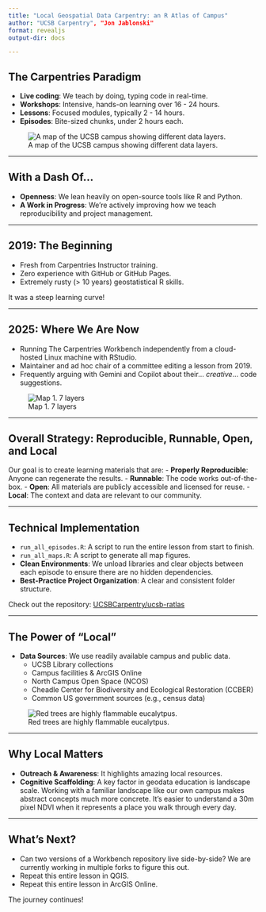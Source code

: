 ```yaml
---
title: "Local Geospatial Data Carpentry: an R Atlas of Campus"
author: "UCSB Carpentry", "Jon Jablonski"
format: revealjs
output-dir: docs

---
```


## The Carpentries Paradigm

-   **Live coding**: We teach by doing, typing code in real-time.
-   **Workshops**: Intensive, hands-on learning over 16 - 24 hours.
-   **Lessons**: Focused modules, typically 2 - 14 hours.
-   **Episodes**: Bite-sized chunks, under 2 hours each.

![A map of the UCSB campus showing different data layers.](https://raw.githubusercontent.com/UCSBCarpentry/ucsb-ratlas/main/fig/01-intro-map-1.png)

---

## With a Dash Of...

-   **Openness**: We lean heavily on open-source tools like R and Python.
-   **A Work in Progress**: We're actively improving how we teach reproducibility and project management.



---

## 2019: The Beginning

-   Fresh from Carpentries Instructor training.
-   Zero experience with GitHub or GitHub Pages.
-   Extremely rusty (> 10 years) geostatistical R skills.

It was a steep learning curve!

---

## 2025: Where We Are Now

-   Running The Carpentries Workbench independently from a cloud-hosted Linux machine with RStudio.
-   Maintainer and ad hoc chair of a committee editing a lesson from 2019.
-   Frequently arguing with Gemini and Copilot about their... *creative*... code suggestions.

![Map 1. 7 layers](images/map_01.png)

---

## Overall Strategy: Reproducible, Runnable, Open, and Local

Our goal is to create learning materials that are:
-   **Properly Reproducible**: Anyone can regenerate the results.
-   **Runnable**: The code works out-of-the-box.
-   **Open**: All materials are publicly accessible and licensed for reuse.
-   **Local**: The context and data are relevant to our community.

---

## Technical Implementation

-   `run_all_episodes.R`: A script to run the entire lesson from start to finish.
-   `run_all_maps.R`: A script to generate all map figures.
-   **Clean Environments**: We unload libraries and clear objects between each episode to ensure there are no hidden dependencies.
-   **Best-Practice Project Organization**: A clear and consistent folder structure.

Check out the repository: [UCSBCarpentry/ucsb-ratlas](https://github.com/UCSBCarpentry/ucsb-ratlas)

---

## The Power of "Local"

-   **Data Sources**: We use readily available campus and public data.
    -   UCSB Library collections
    -   Campus facilities & ArcGIS Online
    -   North Campus Open Space (NCOS)
    -   Cheadle Center for Biodiversity and Ecological Restoration (CCBER)
    -   Common US government sources (e.g., census data)

![Red trees are highly flammable eucalytpus.](images/map_02.png?raw=true)

---

## Why Local Matters

-   **Outreach & Awareness**: It highlights amazing local resources.
-   **Cognitive Scaffolding**: A key factor in geodata education is landscape scale. Working with a familiar landscape like our own campus makes abstract concepts much more concrete. It's easier to understand a 30m pixel NDVI when it represents a place you walk through every day.

---

## What’s Next?

-   Can two versions of a Workbench repository live side-by-side? We are currently working in multiple forks to figure this out.
-   Repeat this entire lesson in QGIS.
-   Repeat this entire lesson in ArcGIS Online.

The journey continues!

